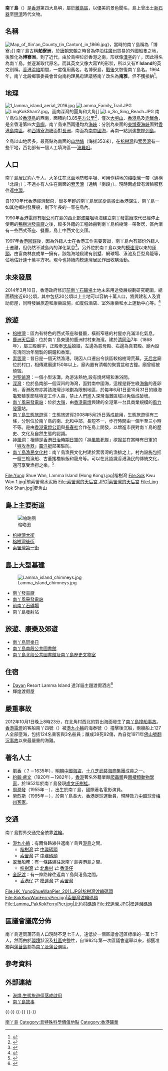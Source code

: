 {{Infobox Islands
|name = 南丫島 <br> Lamma Island
|image name = Lamma Island and Pok Fu Lam 1.jpg
|image caption = 從薄扶林俯瞰南丫島
|image map = Lammaisland.png
|image size = 270
|map size  = 270
|map caption = 南丫島在香港的位置（紅色地方）
|location = {{HKG}}
|area = {{Convert|13.85|sqkm|sqmi|0}}
|highest mount = [[山地塘|山地塘]]（Mount Stenhouse)
|elevation m=353
|coordinates={{coord|22|12|N|114|07|E|region:HK_type:isle|display=title;inline}}
|Country heading = 地域
|population = 約6,000人 （2016年）
|country =  {{Flagicon|HKG}} [[香港|香港]]
|country admin divisions title = 分區
|country admin divisions = [[離島區|離島區]]
}}
'''南丫島'''（{{lang-en|Lamma Island}}）是[[香港|香港]]第四大島嶼，屬於[[離島區|離島區]]，以優美的景色聞名，島上曾出土[[新石器|新石器]]至[[明|明]][[清|清]]時代文物。

==名稱==
[[File:Map_of_Xin'an_County_(in_Canton)_in_1866.jpg|thumb]]》，當時的南丫島稱為「博寮」]]
南丫島古稱'''舶寮洲'''，於[[唐朝|唐朝]][[宋朝|宋朝]]之時曾為停泊往[[廣州|廣州]]貿易的外國船隻之地，後雅化為'''博寮洲'''。到了近代，由於島嶼位於香港之南，形狀像[[漢字|漢字]]的丫，因此得名為南丫島，並逐漸取代原名，而其英文又像大寫'''Y'''的形狀，所以又有'''Y Island'''的英文別稱。[[香港淪陷|香港淪陷]]期間，一度復用舊名，名博寮島，[[戰後|戰後]]又恢復南丫島名。1964年，南丫北段鄉事委員會曾向南約[[理民府|理民府]]建議將南丫改名為'''南雅'''，但不獲接納<ref>{{cite news |title=南丫島擬改名南雅 |accessdate=2021-12-26 |work=香港工商日報 |date=1964-11-10}}</ref>。

==地理==
[[File:1_lamma_island_aerial_2016.jpg|thumb]]
[[File:Lamma_Family_Trail.JPG|thumb]] 
[[File:LingKokShan2.jpg|thumb]]，面向深灣的圓角和大角]]
[[File:Lo_So_Sing_Beach.JPG|thumb]]
南丫島位於[[香港島|香港島]]的西南，面積約13.85[[平方公里|平方公里]]<ref>{{Cite web |url=http://www.landsd.gov.hk/mapping/en/publications/hk_geographic_data_sheet.pdf |title=地政總署測繪處：香港地理資料 |accessdate=2007-04-07 |archive-date=2012-03-05 |archive-url=https://web.archive.org/web/20120305072223/http://www.landsd.gov.hk/mapping/en/publications/hk_geographic_data_sheet.pdf |dead-url=no }}</ref>，僅次[[大嶼山|大嶼山]]、[[香港島|香港島]]及[[赤鱲角|赤鱲角]]，是全香港第四大[[島嶼|島嶼]]。南丫島東西兩邊均為[[海峽|海峽]]：分別為東面的[[東博寮海峽|東博寮海峽]]面對[[香港島|香港島]][[南區_(香港)|南區]]，和[[西博寮海峽|西博寮海峽]]面對[[長洲_(香港)|長洲]]，南面為[[南中國海|南中國海]]，再南一點到達[[擔桿列島|擔桿列島]]。

全島以山地居多，最高點為南面的[[山地塘|山地塘]]（海拔353米），在[[榕樹灣|榕樹灣]]和[[索罟灣|索罟灣]]有一些平地，西北部有一個人工填海區──[[南丫發電廠|波羅咀]]。

==人口==
南丫島居民約六千人，大多住在北面地勢較平坦、可用作耕地的[[榕樹灣|榕樹灣]]一帶（通稱「北段」）；不過亦有人住在南面的[[索罟灣|索罟灣]]（通稱「南段」）。現時兩處皆有渡輪服務往返[[中環|中環]]。

自1970年代香港經濟起飛，很多年輕的南丫島居民從島搬出香港謀生，南丫島一如其他鄉村發展般，剩下年長的一輩在島內。

1990年[[香港電燈有限公司|香港電燈有限公司]]在島的西北部[[波羅咀|波羅咀]]填海建立[[南丫發電廠|南丫發電廠]]取代已經停止使用的[[鴨脷洲發電廠|鴨脷洲發電廠]]之後，較多外籍的工程師搬到南丫島榕樹灣一帶聚居，區內漸有一些西式茶座、餐廳，島上中西文化交匯。

1997年[[香港回歸|香港回歸]]後，因為外籍人士在香港工作需要簽證，南丫島內有部份外籍人士遷離，但仍然不減島內的洋化氣息<ref>{{Cite book |author =|title = 香港風華|location = 香港|publisher = 青桐社|date = 2006年7月|pages = 第116-121頁|ISBN =9789624519549|accessdate = 2011年8月5日|language= 中文}}</ref>。另外位於南丫島以東的[[模達灣|模達灣]]以東的[[厓頭|厓頭]]，由富商林良成單一擁有，該臨海地段建有別墅、網球場、泳池及巨型鳥籠等，佔地估計達十萬平方呎。現今也持續向模達灣居民作出收購活動。

==未來發展==
2014年3月10日，香港政府修訂[[前南丫石礦場|前南丫石礦場]]土地未來用途發展規劃研究範圍，總面積接近60公頃，其中包括20公頃以上土地可以容納十萬人口，將興建私人及資助房屋，同時發展旅遊和康樂設施，如度假酒店、室外康樂和水上運動中心等。<ref>{{cite news|url=http://orientaldaily.on.cc/cnt/news/20140311/00176_054.html|date=2014年3月11日|title=南丫島石礦場雙軌發展|newspaper=''[[東方日報_(香港)|東方日報]]''|accessdate=2017年2月9日|archive-date=2021年3月10日|archive-url=https://web.archive.org/web/20210310114036/http://orientaldaily.on.cc/cnt/news/20140311/00176_054.html}}</ref>

==旅遊==
*[[榕樹灣|榕樹灣]]：區內有特色的西式茶座和餐廳，橫街窄巷的村屋亦充滿洋化氣息。
*[[鹿洲天后廟|鹿洲天后廟]]：位於南丫島東邊的鹿洲村村東海濱。建於[[清朝|清]][[同治|同治]]7年（1868年），屬三殿廟宇，正殿奉[[媽祖|天后]]娘娘，左邊為慈母殿、右邊為真君殿。廟內設有清同治年間製的銅鐘和香案。
*[[索罟灣|索罟灣]]：昔日是一個天然漁港。現因人口遷出令該區較榕樹灣荒蕪。[[天后宮|天后宮]]廟位於村口，相傳建廟達150年以上，廟內置有清朝的聚寶盆和古鐘。廟曾經被燒毀。
*[[洪聖爺灣|洪聖爺灣]]：一個小型泳灘，為游泳熱地,設有燒烤場和淋浴間。
*[[深灣_(南丫島)|深灣]]：位於島南部一個深凹的海灣，面對南中國海，這裡是野生綠[[海龟|海龜]]的產卵地，香港政府亦將該海灣沙地劃為限制地區，於每年6月1日至10月31日的綠海龜繁殖季節除特定工作人員，禁止人們進入深灣海灘區域以免做成破壞。
*[[南丫風采發電站|南丫風采發電站]]：位於[[大嶺_(離島區)|大嶺]]，由[[香港電燈|香港電燈]]興建的全港第一台具商業規模的[[風力發電|風力發電]]站。
*[[南丫島生態旅遊徑|南丫島生態旅遊徑]]：生態旅遊徑2008年5月25日落成啟用，生態旅遊徑有三條，分別位於南丫島的南、北和中部，長短不一，步行時間由一個半至三小時不等。是由[[香港電燈公司|香港電燈公司]]與[[長春社|長春社]]合作在島上開發，以增進市民對南丫島的歷史、文化及自然生態的認識。
*[[神風洞|神風洞]]：相傳是[[香港日治時期|香港日治時期]][[日軍|日軍]]的「[[神風敢死隊|神風敢死隊]]」挖掘並在當時有日軍的「[[特攻兵器|特攻兵器]]」[[震洋|震洋艇]]部署駐防。
*[[南丫島漁民文化村|南丫島漁民文化村]]：南丫島漁民文化村建於索罟灣的漁排之上，村內設施包括一艘三桅漁船、古董搖櫓舢舨和龍舟等。可以在此認識香港漁民的傳統文化，還可享受漁撈之樂。<ref>{{cite web|url=https://www.discoverhongkong.com/tc/interactive-map/lamma-fisherfolk-s-village.html|title=南丫島漁民文化村|website=香港旅遊發展局|access-date=2021-05-14|archive-date=2021-05-15|archive-url=https://web.archive.org/web/20210515042306/https://www.discoverhongkong.com/tc/interactive-map/lamma-fisherfolk-s-village.html|dead-url=no}}</ref>

<gallery mode="packed" heights="120px" style="text-align:left">
File:Yung Shue Wan, Lamma Island (Hong Kong).jpg|榕樹灣
File:Sok Kwu Wan 1.jpg|前索罟灣水泥廠
File:索罟灣的天后宮.JPG|索罟灣的天后宮
File:Ling Kok Shan.jpg|菱角山
</gallery>

==島上主要街道==
[[File:HK_YSW_南丫島_Lamma_Island_榕樹灣大街_Yung_Shue_Wan_Main_Street_June_2018_IX2_22.jpg|缩略图]]
*[[榕樹灣大街|榕樹灣大街]]
*[[榕樹灣後街|榕樹灣後街]]
*[[索罟灣第一街|索罟灣第一街]]

== 島上大型基建 ==
[[File:Lamma_island_chimneys.jpg|thumb]]
* [[南丫發電廠|南丫發電廠]]
* [[南丫風采發電站|南丫風采發電站]]
* [[前南丫石礦場|前南丫石礦場]]
* 南丫島發射站

==旅遊、康樂及郊遊==
*[[南丫島同樂日|南丫島同樂日]]
*[[南丫島南段公共圖書館|南丫島南段公共圖書館]]
*[[南丫島北段公共圖書館及南丫島歷史文物室|南丫島北段公共圖書館及南丫島歷史文物室]]

==住宿==
*[[Dayan|Dayan]] Resort Lamma Island 達洋貓主題渡假酒店<ref>{{cite news|url=http://the-sun.on.cc/cnt/lifestyle/20141211/00485_001.html|title=全球首家達洋貓酒店落戶南丫島|date=2014年12月11日|newspaper=''[[太陽報_(香港)|太陽報]]''|accessdate=2017年2月9日|archive-date=2021年3月10日|archive-url=https://web.archive.org/web/20210310114042/http://the-sun.on.cc/cnt/lifestyle/20141211/00485_001.html}}</ref>
* 輝煌渡假屋

==嚴重事故==
2012年10月1日晚上8時23分，在北角村西北的對出海面發生了[[南丫島撞船事故|南丫島撞船事故]]。[[香港電燈|香港電燈]]的客船南丫四號（{{lang|en|Lamma 4}}）被[[港九小輪|港九小輪]]的海泰號（{{lang|en|Sea Smooth}}）撞擊後沉船，兩艘船上127人全部墮海，包括124名乘客與3名船員；釀成39死92傷，為自從1971年[[佛山號翻沉事故|佛山號翻沉事故]]以來最嚴重的海難。

==著名人士==
*[[劉香_(明朝)|劉香]]（？－1635年），[[明朝|明朝]][[中國|中國]][[海盜|海盜]]，[[十八芝|十八芝]][[武裝海商集團|武裝海商集團]]成員之一。
*[[約翰·盧文|約翰·盧文]]（1920年－1982年），[[香港|香港]]著名外籍業餘[[爬蟲類|爬蟲類]]與[[兩棲類|兩棲類]][[動物學家|動物學家]]，於1952年於南丫島發現[[盧文氏樹蛙|盧文氏樹蛙]]。
*[[周潤發|周潤發]]（1955年－），出生於南丫島，國際著名電影演員。
*[[勞烈斯|勞烈斯]]（1995年－），於南丫島長大，[[香港|香港]]足球運動員，現時效力[[中超|中超]]球會[[梅州客家足球俱樂部|梅州客家]]。

==交通==
南丫島對外交通完全依靠[[渡輪|渡輪]]。
*[[港九小輪|港九小輪]]：有兩條路線往返南丫島與[[香港島|港島]]之間。
**[[榕樹灣|榕樹灣]] ⇄ [[中環碼頭|中環碼頭]]
**[[索罟灣|索罟灣]] ⇄ [[中環碼頭|中環碼頭]]
*[[翠華船務|翠華船務]]：有一條路線往返南丫島與[[香港島|港島]]之間。
**[[榕樹灣|榕樹灣]] ⇄ [[北角村|北角村]] ⇄ [[香港仔|香港仔]]
*[[全記渡|全記渡]]：有一條路線往返南丫島與港島之間。
**[[香港仔|香港仔]] ⇄ [[模達灣|模達灣]] ⇄ [[索罟灣|索罟灣]]

<gallery mode="packed" heights="120px" style="text-align:left">
File:HK_YungShueWanPier_2011.JPG|榕樹灣渡輪碼頭
File:SokKwuWanFerryPier.jpg|索罟灣渡輪碼頭
File:Lamma_PakKokFerryPier.jpg|北角村碼頭
File:模達灣.JPG|模達灣碼頭
</gallery>

==區議會議席分佈==
南丫島連同蒲苔島人口現時不足七千人，遠低於一個區議會選區標準的一萬七千人，然而由於[[環境|環境]]狀況及[[社區|社區]]完整性，自1982年第一次區議會選舉以來，都獲准獨與[[蒲苔群島|蒲苔島]]劃為[[南丫及蒲台|南丫及蒲台]]選區。

==參考資料==
{{Portal box|香港|地理}}
{{reflist}}

==外部連結==
{{commonscat|Lamma Island}}
{{stack begin}}
{{wikivoyage|香港/南丫島}}
{{stack end}}
*[http://www.heh.com/hehWeb/MediaCentre/PressRelease/Year2008/25052008_zh.htm 港燈:生態旅遊徑落成啟用] {{Wayback|url=http://www.heh.com/hehWeb/MediaCentre/PressRelease/Year2008/25052008_zh.htm |date=20180929153629 }}
*[https://web.archive.org/web/20160304133242/http://www.project-see.net/2009/05/105/ 南丫島故事]

{{-}}
{{Geographic Location (8-way)
 | 西北 = ''[[西博寮海峽|西博寮海峽]]''<br>[[喜靈洲|喜靈洲]] / [[周公島|周公島]]
 | 北 = ''[[西博寮海峽|西博寮海峽]]''<br>[[青洲_(中西區)|青洲]]（[[中西區_(香港)|中西區]]）
 | 東北 = ''[[東博寮海峽|東博寮海峽]]''<br>[[華富邨|華富]] / [[鴨脷洲|鴨脷洲]]（[[南區_(香港)|南區]]）
 | 西 = ''[[南海|南海]]''<br>[[長洲_(香港)|長洲]]
 | 中央 = 南丫島
 | 東 = ''[[南海|南海]]''<br>[[舂磡灣|舂磡灣]] / [[赤柱|赤柱]]（[[南區_(香港)|南區]]）
 | 西南 = ''[[南海|南海]]''<br>{{flagicon|PRC}} [[外伶仃島|外伶仃島]]（[[珠海市|珠海市]][[香洲區|香洲區]]）
 | 南 = ''[[南海|南海]]''
 | 東南 = ''[[南海|南海]]''<br>{{flagicon|PRC}} [[擔扞島|擔扞島]]（[[珠海市|珠海市]][[香洲區|香洲區]]）
}}
{{-}}
{{離島區}}
{{-}}
{{香港島嶼}}

[[Category:南丫島|]]
[[Category:具特殊科學價值地點|Category:具特殊科學價值地點]]
[[Category:香港礦業|Category:香港礦業]]<!--鹿洲山-->